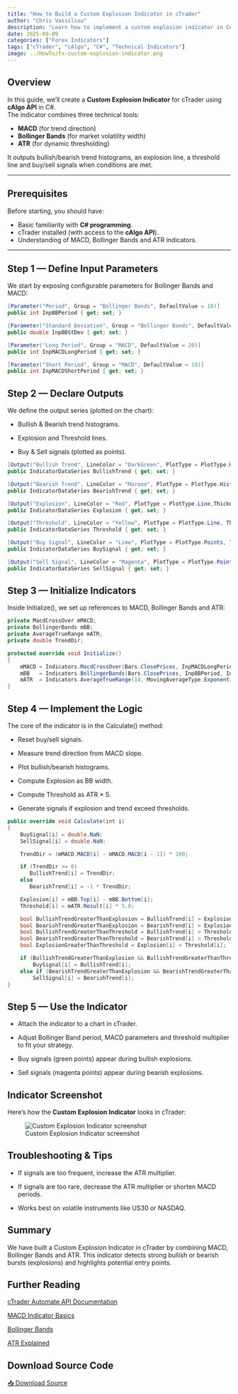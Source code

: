 ```yaml
---
title: "How to Build a Custom Explosion Indicator in cTrader"
author: "Chris Vassiliou"
description: "Learn how to implement a custom explosion indicator in C# using cTrader’s API, combining MACD, Bollinger Bands and ATR."
date: 2025-09-09
categories: ["Forex Indicators"]
tags: ["cTrader", "cAlgo", "C#", "Technical Indicators"]
image: ../HowTo/fx-custom-explosion-indicator.png
---
```


## Overview

In this guide, we’ll create a **Custom Explosion Indicator** for cTrader using **cAlgo API** in C#.\
The indicator combines three technical tools:

-   **MACD** (for trend direction)\
-   **Bollinger Bands** (for market volatility width)\
-   **ATR** (for dynamic thresholding)

It outputs bullish/bearish trend histograms, an explosion line, a threshold line and buy/sell signals when conditions are met.

------------------------------------------------------------------------

## Prerequisites

Before starting, you should have:

-   Basic familiarity with **C# programming**.\
-   cTrader installed (with access to the **cAlgo API**).\
-   Understanding of MACD, Bollinger Bands and ATR indicators.

------------------------------------------------------------------------

## Step 1 — Define Input Parameters

We start by exposing configurable parameters for Bollinger Bands and MACD:

``` csharp
[Parameter("Period", Group = "Bollinger Bands", DefaultValue = 10)]
public int InpBBPeriod { get; set; }

[Parameter("Standard Deviation", Group = "Bollinger Bands", DefaultValue = 2, MinValue = 0)]
public double InpBBStDev { get; set; }

[Parameter("Long Period", Group = "MACD", DefaultValue = 20)]
public int InpMACDLongPeriod { get; set; }

[Parameter("Short Period", Group = "MACD", DefaultValue = 10)]
public int InpMACDShortPeriod { get; set; }
```

## Step 2 — Declare Outputs

We define the output series (plotted on the chart):

-   Bullish & Bearish trend histograms.

-   Explosion and Threshold lines.

-   Buy & Sell signals (plotted as points).

``` csharp
[Output("Bullish Trend", LineColor = "DarkGreen", PlotType = PlotType.Histogram, Thickness = 5)]
public IndicatorDataSeries BullishTrend { get; set; }

[Output("Bearish Trend", LineColor = "Maroon", PlotType = PlotType.Histogram, Thickness = 5)]
public IndicatorDataSeries BearishTrend { get; set; }

[Output("Explosion", LineColor = "Red", PlotType = PlotType.Line,Thickness = 1)]
public IndicatorDataSeries Explosion { get; set; }

[Output("Threshold", LineColor = "Yellow", PlotType = PlotType.Line, Thickness = 1)]
public IndicatorDataSeries Threshold { get; set; }

[Output("Buy Signal", LineColor = "Lime", PlotType = PlotType.Points, Thickness = 5)]
public IndicatorDataSeries BuySignal { get; set; }

[Output("Sell Signal", LineColor = "Magenta", PlotType = PlotType.Points, Thickness = 5)]
public IndicatorDataSeries SellSignal { get; set; }
```

## Step 3 — Initialize Indicators

Inside Initialize(), we set up references to MACD, Bollinger Bands and ATR:

``` csharp
private MacdCrossOver mMACD;
private BollingerBands mBB;
private AverageTrueRange mATR;
private double TrendDir;

protected override void Initialize()
{
    mMACD = Indicators.MacdCrossOver(Bars.ClosePrices, InpMACDLongPeriod, InpMACDShortPeriod, 9);
    mBB   = Indicators.BollingerBands(Bars.ClosePrices, InpBBPeriod, InpBBStDev, MovingAverageType.Simple);
    mATR  = Indicators.AverageTrueRange(14, MovingAverageType.Exponential);
}
```

## Step 4 — Implement the Logic

The core of the indicator is in the Calculate() method:

-   Reset buy/sell signals.

-   Measure trend direction from MACD slope.

-   Plot bullish/bearish histograms.

-   Compute Explosion as BB width.

-   Compute Threshold as ATR × 5.

-   Generate signals if explosion and trend exceed thresholds.

``` csharp
public override void Calculate(int i)
{
    BuySignal[i] = double.NaN;
    SellSignal[i] = double.NaN;            

    TrendDir = (mMACD.MACD[i] - mMACD.MACD[i - 1]) * 100;

    if (TrendDir >= 0)
       BullishTrend[i] = TrendDir;
    else
       BearishTrend[i] = -1 * TrendDir;

    Explosion[i] = mBB.Top[i] - mBB.Bottom[i];
    Threshold[i] = mATR.Result[i] * 5.0;

    bool BullishTrendGreaterThanExplosion = BullishTrend[i] > Explosion[i];
    bool BearishTrendGreaterThanExplosion = BearishTrend[i] > Explosion[i];
    bool BullishTrendGreaterThanThreshold = BullishTrend[i] > Threshold[i];
    bool BearishTrendGreaterThanThreshold = BearishTrend[i] > Threshold[i];
    bool ExplosionGreaterThanThreshold = Explosion[i] > Threshold[i];

    if (BullishTrendGreaterThanExplosion && BullishTrendGreaterThanThreshold && ExplosionGreaterThanThreshold)
        BuySignal[i] = BullishTrend[i];
    else if (BearishTrendGreaterThanExplosion && BearishTrendGreaterThanThreshold && ExplosionGreaterThanThreshold)
        SellSignal[i] = BearishTrend[i];
}
```

## Step 5 — Use the Indicator

-   Attach the indicator to a chart in cTrader.

-   Adjust Bollinger Band period, MACD parameters and threshold multiplier to fit your strategy.

-   Buy signals (green points) appear during bullish explosions.

-   Sell signals (magenta points) appear during bearish explosions.

## Indicator Screenshot

Here’s how the **Custom Explosion Indicator** looks in cTrader:

![Custom Explosion Indicator screenshot](../HowTo/fx-custom-explosion-indicator.png){.lightbox}

## Troubleshooting & Tips

-   If signals are too frequent, increase the ATR multiplier.

-   If signals are too rare, decrease the ATR multiplier or shorten MACD periods.

-   Works best on volatile instruments like US30 or NASDAQ.

## Summary

We have built a Custom Explosion Indicator in cTrader by combining MACD, Bollinger Bands and ATR. This indicator detects strong bullish or bearish bursts (explosions) and highlights potential entry points.

## Further Reading

[cTrader Automate API Documentation](https://help.ctrader.com/ctrader-algo/how-tos-index/)

[MACD Indicator Basics](https://www.investopedia.com/terms/m/macd.asp)

[Bollinger Bands](https://www.bollingerbands.com/)

[ATR Explained](https://www.investopedia.com/terms/a/atr.asp)

## Download Source Code

[📥 Download Source](../HowTo/fx-custom-explosion-indicator.cs){.btn download="CustomExplosion.cs"}